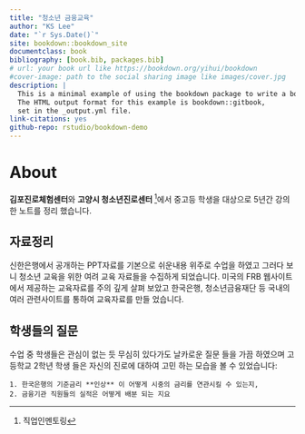 ```yaml
--- 
title: "청소년 금융교육"
author: "KS Lee"
date: "`r Sys.Date()`"
site: bookdown::bookdown_site
documentclass: book
bibliography: [book.bib, packages.bib]
# url: your book url like https://bookdown.org/yihui/bookdown
#cover-image: path to the social sharing image like images/cover.jpg
description: |
  This is a minimal example of using the bookdown package to write a book.
  The HTML output format for this example is bookdown::gitbook,
  set in the _output.yml file.
link-citations: yes
github-repo: rstudio/bookdown-demo
---
```


# About

**김포진로체험센터**와 **고양시 청소년진로센터 **^[직업인멘토링]에서 중고등 학생을 대상으로 5년간 강의한 노트를 정리 했습니다.

## 자료정리 

신한은행에서 공개하는 PPT자료를 기본으로 쉬운내용 위주로 수업을 하였고 그러다 보니 청소년 교육을 위한 여려 교육 자료들을 수집하게 되었습니다. 미국의 FRB 웹사이트에서 제공하는 교육자료를 주의 깊게 살펴 보았고 한국은행, 청소년금융재단 등 국내의 여러 관련사이트를 통하여 교육자료를 만들 었습니다.

## 학생들의 질문

수업 중 학생들은 관심이 없는 듯 무심히 있다가도 날카로운 질문 들을 가끔 하였으며 고등학교 2학년 학생 들은 자신의 진로에 대하여 고민 하는 모습을 볼 수 있었습니다:

```
1. 한국은행의 기준금리 **인상** 이 어떻게 시중의 금리를 연관시킬 수 있는지,
2. 금융기관 직원들의 실적은 어떻게 배분 되는 지요   
```
